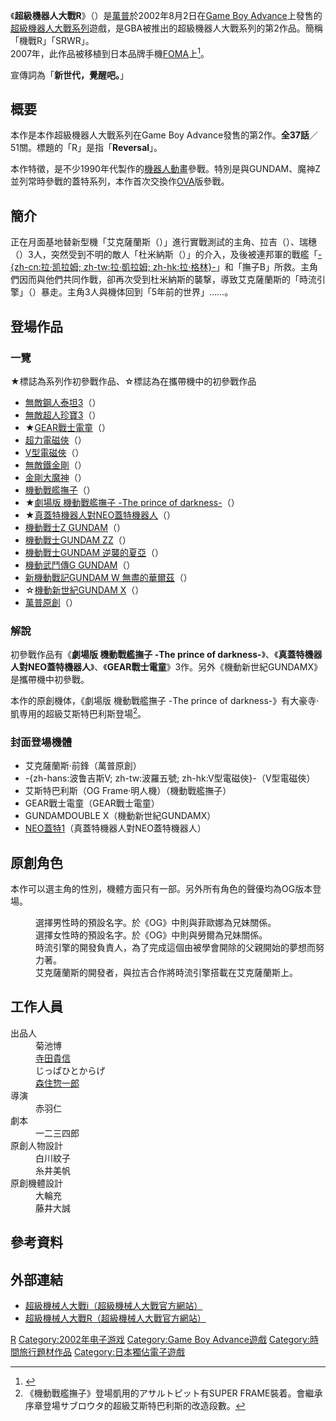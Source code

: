 {{noteTA|G1=Anime
|1=zh-hans:盖塔1;zh-hk:三一1號;zh-tw:蓋特1;
|2=zh-hans:盖塔;zh-hk:三一;zh-tw:蓋特;}}
{{Infobox VG
| title = 超級機器人大戰R
| japanese = スーパーロボット大戦R
| image =[[File:Super_Robot_Wars_R.jpg|File:Super Robot Wars R.jpg]]
| caption =「超級機器人大戰R」的遊戲封面
| language =
| developer = エーアイ
| publisher = [[萬普|萬普]]
| series =[[超級機械人大戰系列|超級機械人大戰系列]]
| released = 2002年8月2日
| genre = [[回合制|回合制]][[戰略|戰略]][[電子角色扮演遊戲|RPG]]
| modes = [[單人遊戲|單人遊戲]]
| platforms = [[Game_Boy_Advance|Game Boy Advance]]
}}

《'''超級機器人大戰R'''》（{{lang-ja|スーパーロボット大戦R}}）是[[萬普|萬普]]於2002年8月2日在[[Game_Boy_Advance|Game Boy Advance]]上發售的[[超級機器人大戰系列|超級機器人大戰系列]]遊戲，是GBA被推出的超級機器人大戰系列的第2作品。簡稱「機戰R」「SRWR」。<br />2007年，此作品被移植到日本品牌手機[[FOMA|FOMA]]上<ref>[http://dol.dengeki.com/data/news/2007/12/11/c744f6b72f6f68dcd0f16f213973a7c2.html {{lang|ja|今度の戦場はiモード！ ケータイアプリ『スパロボR』今冬登場}}]</ref>。

宣傳詞為「'''新世代，覺醒吧。'''」

== 概要 ==
本作是本作超級機器人大戰系列在Game Boy Advance發售的第2作。'''全37話'''／51關。標題的「R」是指「'''Reversal'''」。

本作特徵，是不少1990年代製作的[[機器人動畫|機器人動畫]]參戰。特別是與GUNDAM、魔神Z並列常時參戰的蓋特系列，本作首次交換作[[OVA|OVA]]版參戰。

== 簡介 ==
正在月面基地替新型機「艾克薩蘭斯（{{lang|ja|エクサランス}}）」進行實戰測試的主角、拉吉（{{lang|ja|ラージ}}）、瑞穗（{{lang|ja|ミズホ}}）3人，突然受到不明的敵人「杜米納斯（{{lang|ja|デュミナス}}）」的介入，及後被連邦軍的戰艦「[[拉·凯拉姆|-{zh-cn:拉·凯拉姆; zh-tw:拉·凱拉姆; zh-hk:拉·格林}-]]」和「撫子B」所救。主角們因而與他們共同作戰，卻再次受到杜米納斯的襲撃，導致艾克薩蘭斯的「時流引擎」（{{lang|ja|時流エンジン}}）暴走。主角3人與機体回到「5年前的世界」……。

== 登場作品 ==
=== 一覽 ===
★標誌為系列作初參戰作品、☆標誌為在攜帶機中的初參戰作品
*[[無敵鋼人泰坦3|無敵鋼人泰坦3]]（{{lang|ja|無敵鋼人ダイターン3}}）
*[[無敵超人珍寶3|無敵超人珍寶3]]（{{lang|ja|無敵超人ザンボット3}}）
*★[[GEAR戰士電童|GEAR戰士電童]]（{{lang|ja|GEAR戦士電童}}）
*[[超力電磁俠|超力電磁俠]]（{{lang|ja|超電磁ロボ コン・バトラーV}}）
*[[V型電磁俠|V型電磁俠]]（{{lang|ja|超電磁マシーン ボルテスV}}）
*[[無敵鐵金剛|無敵鐵金剛]]（{{lang|ja|マジンガーZ}}）
*[[金剛大魔神|金剛大魔神]]（{{lang|ja|グレートマジンガー}}）
*[[機動戰艦|機動戰艦撫子]]（{{lang|ja|機動戦艦ナデシコ}}）
*★[[機動戰艦_The_prince_of_darkness|劇場版 機動戰艦撫子 -The prince of darkness-]]（{{lang|ja|劇場版 機動戦艦ナデシコ -The prince of darkness-}}）
*★[[真蓋特機器人對NEO蓋特機器人|真蓋特機器人對NEO蓋特機器人]]（{{lang|ja|真ゲッターロボ対ネオゲッターロボ}}）
*[[機動戰士Z_GUNDAM|機動戰士Z GUNDAM]]（{{lang|ja|機動戦士Ζガンダム}}）
*[[機動戰士GUNDAM_ZZ|機動戰士GUNDAM ZZ]]（{{lang|ja|機動戦士ガンダムΖΖ}}）
*[[機動戰士GUNDAM_逆襲的夏亞|機動戰士GUNDAM 逆襲的夏亞]]（{{lang|ja|機動戦士ガンダム 逆襲のシャア}}）
*[[機動武鬥傳G_GUNDAM|機動武鬥傳G GUNDAM]]（{{lang|ja|機動武闘伝Gガンダム}}）
*[[新機動戰記GUNDAM_W_無盡的華爾茲|新機動戰記GUNDAM W 無盡的華爾茲]]（{{lang|ja|新機動戦記ガンダムW Endless Waltz}}）
*☆[[機動新世紀GUNDAM_X|機動新世紀GUNDAM X]]（{{lang|ja|機動新世紀ガンダムX}}）
*[[萬普原創|萬普原創]]（{{lang|ja|バンプレストオリジナル}}）

=== 解說 ===
初參戰作品有《'''劇場版 機動戰艦撫子 -The prince of darkness-'''》、《'''真蓋特機器人對NEO蓋特機器人'''》、《'''GEAR戰士電童'''》3作。另外《機動新世紀GUNDAMX》是攜帶機中初參戰。

本作的原創機体，《劇場版 機動戰艦撫子 -The prince of darkness-》有大豪寺·凱専用的超級艾斯特巴利斯登場<ref>《機動戰艦撫子》登場凱用的アサルトピット有SUPER FRAME裝着。會繼承序章登場サブロウタ的超級艾斯特巴利斯的改造段數。</ref>。

=== 封面登場機體 ===
* 艾克薩蘭斯·前鋒（萬普原創）
* -{zh-hans:波鲁吉斯V; zh-tw:波羅五號; zh-hk:V型電磁俠}-（V型電磁俠）
* 艾斯特巴利斯（OG Frame·明人機）（機動戰艦撫子）
* GEAR戰士電童（GEAR戰士電童）
* GUNDAMDOUBLE X（機動新世紀GUNDAMX）
* [[真蓋特機器人對NEO蓋特機器人#蓋特機器人|NEO蓋特1]]（真蓋特機器人對NEO蓋特機器人）

== 原創角色 ==
本作可以選主角的性別，機體方面只有{{nihongo|'''艾克薩蘭斯'''|エクサランス}}一部。另外所有角色的聲優均為OG版本登場。

;{{nihongo|勞爾·古雷登|ラウル・グレーデン|[[聲優|聲優]]：[[井上剛|井上剛]]}}
: 選擇男性時的預設名字。於《OG》中則與菲歐娜為兄妹關係。
;{{nihongo|菲歐娜·古雷登|フィオナ・グレーデン|聲優：[[增田由紀|增田由紀]]}}
: 選擇女性時的預設名字。於《OG》中則與勞爾為兄妹關係。
;{{nihongo|拉吉·蒙托亞|ラージ・モントーヤ|聲優：[[荻原秀樹|荻原秀樹]]}}
: 時流引擎的開發負責人，為了完成這個由被學會開除的父親開始的夢想而努力著。
;{{nihongo|齊木 瑞穗|ミズホ・サイキ（斉木 瑞穂）|聲優：[[鈴木茉莉子|鈴木茉莉子]]}}
: 艾克薩蘭斯的開發者，與拉吉合作將時流引擎搭載在艾克薩蘭斯上。

== 工作人員 ==
; 出品人
: 菊池博
: [[寺田貴信|寺田貴信]]
: じっぱひとからげ
: [[森住惣一郎|森住惣一郎]]
; 導演
: 赤羽仁
; 劇本
: 一二三四郎
; 原創人物設計
: 白川紋子
: 糸井美帆
; 原創機體設計
: 大輪充
: 藤井大誠

== 參考資料 ==
{{reflist}}

== 外部連結 ==
*[http://www.suparobo.jp/topics/srw_i/index.html 超級機械人大戰i（超級機械人大戰官方網站）]
*[http://www.suparobo.jp/srw_lineup/srw_r/index.html 超級機械人大戰R（超級機械人大戰官方網站）]
{{超級機器人大戰系列}}

{{DEFAULTSORT:Super Robot Wars R}}
[[Category:超级机器人大战系列电子游戏|R]]
[[Category:2002年电子游戏|Category:2002年电子游戏]]
[[Category:Game_Boy_Advance遊戲|Category:Game Boy Advance遊戲]]
[[Category:時間旅行題材作品|Category:時間旅行題材作品]]
[[Category:日本獨佔電子遊戲|Category:日本獨佔電子遊戲]]